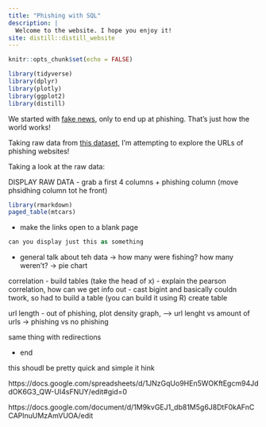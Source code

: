 ```yaml
---
title: "Phishing with SQL"
description: |
  Welcome to the website. I hope you enjoy it!
site: distill::distill_website
---
```


```r
knitr::opts_chunk$set(echo = FALSE)

library(tidyverse)
library(dplyr)
library(plotly)
library(ggplot2)
library(distill)

```


We started with [fake news](https://zhusophia.github.io/Fake_Fake_News/), only to end up at phishing. That's just how the world works! 

Taking raw data from [this dataset](https://www.kaggle.com/datasets/danielfernandon/web-page-phishing-dataset?resource=download), I'm attempting to explore the URLs of phishing websites! 

Taking a look at the raw data: 

DISPLAY RAW DATA 
- grab a first 4 columns + phishing column (move phsidhing column tot he front)


```r
library(rmarkdown)
paged_table(mtcars)
```


- make the links open to a blank page 

```sql
can you display just this as something
```


- general talk about teh data 
-> how many were fishing? how many weren't? -> pie chart 

correlation 
- build tables (take the head of x)
- explain the pearson correlation, how can we get info out 
- cast bigint and basically couldn twork, so had to build a table (you can build it using R)
create table 


url length 
- out of phishing, plot density graph, 
--> url lenght vs amount of urls -> phishing vs no phishing 

same thing with redirections 

- end

this shoudl be pretty quick and simple it hink

https://docs.google.com/spreadsheets/d/1JNzGqUo9HEn5WOKftEgcm94JddOK6G3_QW-UI4sFNUY/edit#gid=0

https://docs.google.com/document/d/1M9kvGEJ1_db81M5g6J8DtF0kAFnCCAPlnuUMzAmVUOA/edit
